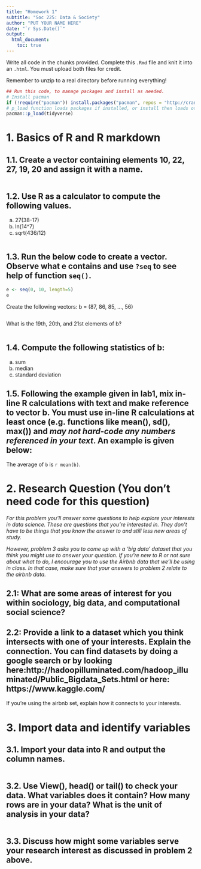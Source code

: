 ```yaml
---
title: "Homework 1"
subtitle: "Soc 225: Data & Society"
author: "PUT YOUR NAME HERE"
date: "`r Sys.Date()`"
output: 
  html_document:
    toc: true
---
```


Write all code in the chunks provided. Complete this `.Rmd` file and knit it into an `.html`. You must upload both files for credit. 

Remember to unzip to a real directory before running everything!

```r
## Run this code, to manage packages and install as needed.
# Install pacman
if (!require("pacman")) install.packages("pacman", repos = "http://cran.us.r-project.org")
# p_load function loads packages if installed, or install then loads otherwise
pacman::p_load(tidyverse)
```

# 1. Basics of R and R markdown

## 1.1. Create a vector containing elements 10, 22, 27, 19, 20 and assign it with a name. 

```r

```

## 1.2. Use R as a calculator to compute the following values. 

a) 27(38-17)
b) ln(14^7)
c) sqrt(436/12)

```r

```


## 1.3. Run the below code to create a vector. Observe what e contains and use `?seq` to see help of function `seq()`.
```r
e <- seq(0, 10, length=5)
e
```

Create the following vectors:
  b = (87, 86, 85, ..., 56)
  
```r

```

What is the 19th, 20th, and 21st elements of b?

```r

```


## 1.4. Compute the following statistics of b:
  a) sum
  b) median
  c) standard deviation

## 1.5. Following the example given in lab1, mix in-line R calculations with text and make reference to vector b. You must use in-line R calculations at least once (e.g. functions like mean(), sd(), max()) and *may not hard-code any numbers referenced in your text*. An example is given below:

The average of `b` is `r mean(b)`.

# 2. Research Question (You don't need code for this question)

*For this problem you'll answer some questions to help explore your interests in data science. These are questions that you're interested in. They don't have to be things that you know the answer to and still less new areas of study.*  
  
*However, problem 3 asks you to come up with a 'big data' dataset that you think you might use to answer your question. If you're new to R or not sure about what to do, I encourage you to use the Airbnb data that we'll be using in class. In that case, make sure that your answers to problem 2 relate to the airbnb data.*

## 2.1: What are some areas of interest for you within sociology, big data, and computational social science?

## 2.2: Provide a link to a dataset which you think intersects with one of your interests. Explain the connection. You can find datasets by doing a google search or by looking here:http://hadoopilluminated.com/hadoop_illuminated/Public_Bigdata_Sets.html or here: https://www.kaggle.com/

If you're using the airbnb set, explain how it connects to your interests.

# 3. Import data and identify variables

## 3.1. Import your data into R and output the column names.

```r

```

## 3.2. Use View(), head() or tail() to check your data. What variables does it contain? How many rows are in your data? What is the unit of analysis in your data?

```r

```

## 3.3. Discuss how might some variables serve your research interest as discussed in problem 2 above. 


